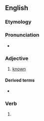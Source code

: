 ==English==

===Etymology===
{{prefix|en|be|known}}

===Pronunciation===
* {{IPA|en|/bɪˈnoʊn/}}

===Adjective===
{{en-adj}}

# {{lb|en|obsolete}} [[known]]

====Derived terms====
* {{l|en|unbeknown}}

===Verb===
{{head|en|verb form|cat2=irregular past participles}}

# {{inflection of|en|beknow||past|part}}